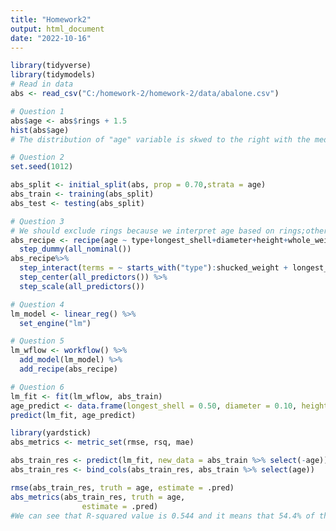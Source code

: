 ```yaml
---
title: "Homework2"
output: html_document
date: "2022-10-16"
---
```


```r
library(tidyverse)
library(tidymodels)
# Read in data
abs <- read_csv("C:/homework-2/homework-2/data/abalone.csv")
```

```r
# Question 1
abs$age <- abs$rings + 1.5
hist(abs$age)
# The distribution of "age" variable is skwed to the right with the median age of 10-15 years.
```


```r
# Question 2
set.seed(1012)

abs_split <- initial_split(abs, prop = 0.70,strata = age)
abs_train <- training(abs_split)
abs_test <- testing(abs_split)
```


```r
# Question 3
# We should exclude rings because we interpret age based on rings;otherwise, the model for rings and age will be perfectly mathched.
abs_recipe <- recipe(age ~ type+longest_shell+diameter+height+whole_weight+shucked_weight+viscera_weight+shell_weight, data = abs_train) %>% 
  step_dummy(all_nominal())
abs_recipe%>%
  step_interact(terms = ~ starts_with("type"):shucked_weight + longest_shell:diameter + shucked_weight:shell_weight) %>%
  step_center(all_predictors()) %>%
  step_scale(all_predictors())

```


```r
# Question 4
lm_model <- linear_reg() %>% 
  set_engine("lm")
```


```r
# Question 5
lm_wflow <- workflow() %>% 
  add_model(lm_model) %>% 
  add_recipe(abs_recipe)

```


```r
# Question 6
lm_fit <- fit(lm_wflow, abs_train)
age_predict <- data.frame(longest_shell = 0.50, diameter = 0.10, height = 0.30, whole_weight = 4, shucked_weight = 1, viscera_weight = 2, shell_weight = 1, type = 'F')
predict(lm_fit, age_predict)
```
```r
library(yardstick)
abs_metrics <- metric_set(rmse, rsq, mae)

abs_train_res <- predict(lm_fit, new_data = abs_train %>% select(-age))
abs_train_res <- bind_cols(abs_train_res, abs_train %>% select(age))

rmse(abs_train_res, truth = age, estimate = .pred)
abs_metrics(abs_train_res, truth = age, 
                estimate = .pred)
#We can see that R-squared value is 0.544 and it means that 54.4% of the variability of outcome can be explained. This is not a significant level. Although there are a lot of factors to be considered as well, we can say that this model is not good at predicting the outcome.
```

